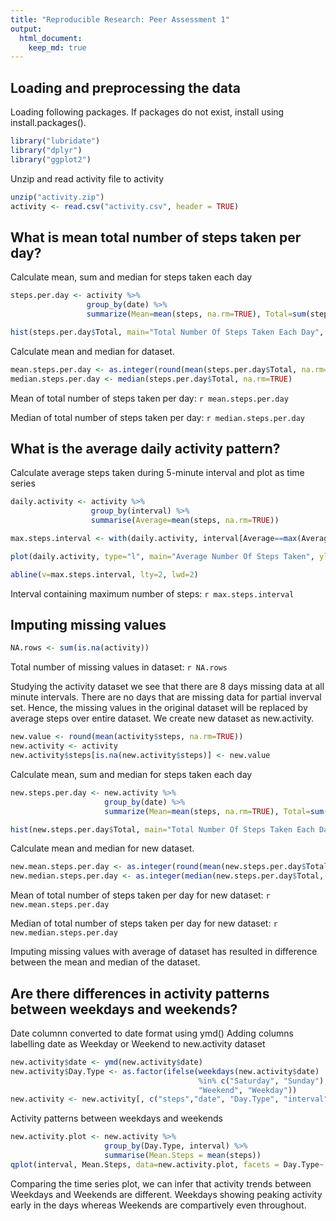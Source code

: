 ```yaml
---
title: "Reproducible Research: Peer Assessment 1"
output: 
  html_document:
    keep_md: true
---
```

## Loading and preprocessing the data
Loading following packages. If packages do not exist, install using install.packages().
```r
library("lubridate")
library("dplyr")
library("ggplot2")
```
Unzip and read activity file to activity
```r
unzip("activity.zip")
activity <- read.csv("activity.csv", header = TRUE)
```
## What is mean total number of steps taken per day?
Calculate mean, sum and median for steps taken each day
```r
steps.per.day <- activity %>% 
                 group_by(date) %>%
                 summarize(Mean=mean(steps, na.rm=TRUE), Total=sum(steps), Median=median(steps, na.rm=TRUE))

hist(steps.per.day$Total, main="Total Number Of Steps Taken Each Day", xlab="Number Of Steps")
```
Calculate mean and median for dataset.
```r
mean.steps.per.day <- as.integer(round(mean(steps.per.day$Total, na.rm=TRUE), digits = 0))
median.steps.per.day <- median(steps.per.day$Total, na.rm=TRUE)
```
Mean of total number of steps taken per day: `r mean.steps.per.day`

Median of total number of steps taken per day: `r median.steps.per.day`

## What is the average daily activity pattern?
Calculate average steps taken during 5-minute interval and plot as time series
```r
daily.activity <- activity %>% 
                  group_by(interval) %>% 
                  summarise(Average=mean(steps, na.rm=TRUE))

max.steps.interval <- with(daily.activity, interval[Average==max(Average)])

plot(daily.activity, type="l", main="Average Number Of Steps Taken", ylab="Number Of Steps", xlab="Interval")

abline(v=max.steps.interval, lty=2, lwd=2)
```

Interval containing maximum number of steps: `r max.steps.interval`

## Imputing missing values
```r
NA.rows <- sum(is.na(activity))
```
Total number of missing values in dataset: `r NA.rows`

Studying the activity dataset we see that there are 8 days missing data at all minute intervals. There are no days that are missing data for partial inverval set. Hence, the missing values in the original dataset will be replaced by average steps over entire dataset. We create new dataset as new.activity.
```r
new.value <- round(mean(activity$steps, na.rm=TRUE))
new.activity <- activity
new.activity$steps[is.na(new.activity$steps)] <- new.value
```

Calculate mean, sum and median for steps taken each day
```r
new.steps.per.day <- new.activity %>% 
                     group_by(date) %>%
                     summarize(Mean=mean(steps, na.rm=TRUE), Total=sum(steps), Median=median(steps, na.rm=TRUE))

hist(new.steps.per.day$Total, main="Total Number Of Steps Taken Each Day(Imputed)", xlab="Number Of Steps")
```

Calculate mean and median for new dataset.
```r
new.mean.steps.per.day <- as.integer(round(mean(new.steps.per.day$Total, na.rm=TRUE), digits = 0))
new.median.steps.per.day <- as.integer(median(new.steps.per.day$Total, na.rm=TRUE))
```
Mean of total number of steps taken per day for new dataset: `r new.mean.steps.per.day`

Median of total number of steps taken per day for new dataset: `r new.median.steps.per.day`

Imputing missing values with average of dataset has resulted in difference between the mean and median of the dataset.

## Are there differences in activity patterns between weekdays and weekends?

Date columnn converted to date format using ymd()
Adding columns labelling date as Weekday or Weekend to new.activity dataset
```r
new.activity$date <- ymd(new.activity$date)
new.activity$Day.Type <- as.factor(ifelse(weekdays(new.activity$date) 
                                          %in% c("Saturday", "Sunday"),
                                          "Weekend", "Weekday"))
new.activity <- new.activity[, c("steps","date", "Day.Type", "interval")] 
```

Activity patterns between weekdays and weekends
```r
new.activity.plot <- new.activity %>%
                     group_by(Day.Type, interval) %>%
                     summarise(Mean.Steps = mean(steps))
qplot(interval, Mean.Steps, data=new.activity.plot, facets = Day.Type~., geom="path")
```

Comparing the time series plot, we can infer that activity trends between Weekdays and Weekends are different. Weekdays showing peaking activity early in the days whereas Weekends are compartively even throughout.
